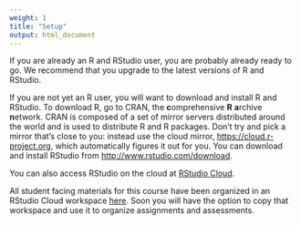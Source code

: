 ```yaml
---
weight: 1
title: "Setup"
output: html_document
---
```


If you are already an R and RStudio user, you are probably already ready to go.
We recommend that you upgrade to the latest versions of R and RStudio.

If you are not yet an R user, you will want to download and install R and 
RStudio. To download R, go to CRAN, the **c**omprehensive **R** **a**rchive 
**n**etwork. CRAN is composed of a set of mirror servers distributed around the 
world and is used to distribute R and R packages. Don't try and pick a mirror 
that's close to you: instead use the cloud mirror, <https://cloud.r-project.org>, 
which automatically figures it out for you. You can download and install RStudio 
from <http://www.rstudio.com/download>.

You can also access RStudio on the cloud at [RStudio Cloud](http://rstudio.cloud/).

All student facing materials for this course have been organized in an RStudio 
Cloud workspace [here](https://rstudio.cloud/spaces/1655/projects). Soon you will 
have the option to copy that workspace and use it to organize assignments and 
assessments.
